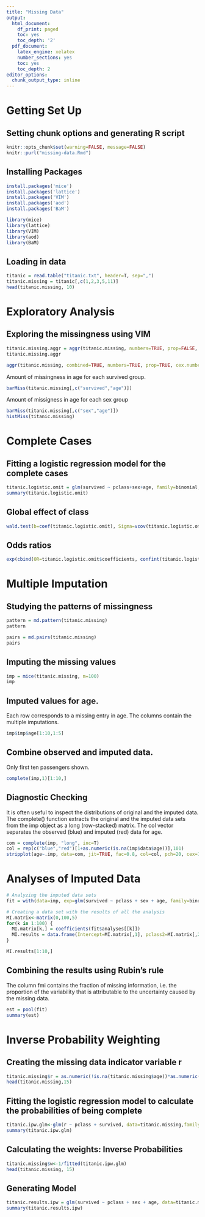 ```yaml
---
title: "Missing Data"
output:
  html_document:
    df_print: paged
    toc: yes
    toc_depth: '2'
  pdf_document:
    latex_engine: xelatex
    number_sections: yes
    toc: yes
    toc_depth: 2
editor_options:
  chunk_output_type: inline
---
```


# Getting Set Up

## Setting chunk options and generating R script
```r
knitr::opts_chunk$set(warning=FALSE, message=FALSE)
knitr::purl("missing-data.Rmd")
```

## Installing Packages
```r
install.packages('mice')
install.packages('lattice')
install.packages('VIM')
install.packages('aod')
install.packages('BaM')

library(mice)
library(lattice)
library(VIM)
library(aod)
library(BaM)
```

## Loading in data
```r
titanic = read.table("titanic.txt", header=T, sep=",")
titanic.missing = titanic[,c(1,2,3,5,11)]
head(titanic.missing, 10)
```

# Exploratory Analysis
## Exploring the missingness using VIM
```r
titanic.missing.aggr = aggr(titanic.missing, numbers=TRUE, prop=FALSE, ylab=c("Histogram of missing data","Pattern"))
titanic.missing.aggr

aggr(titanic.missing, combined=TRUE, numbers=TRUE, prop=TRUE, cex.numbers=0.87, varheight=FALSE)
```
Amount of missingness in age for each survived group.
```r
barMiss(titanic.missing[,c("survived","age")])
```

Amount of missigness in age for each sex group
```r
barMiss(titanic.missing[,c("sex","age")])
histMiss(titanic.missing)
```

# Complete Cases
## Fitting a logistic regression model for the complete cases
```r
titanic.logistic.omit = glm(survived ~ pclass+sex+age, family=binomial, data=titanic.missing)
summary(titanic.logistic.omit)
```

## Global effect of class
```r
wald.test(b=coef(titanic.logistic.omit), Sigma=vcov(titanic.logistic.omit), Terms=2:3)
```

## Odds ratios
```r
exp(cbind(OR=titanic.logistic.omit$coefficients, confint(titanic.logistic.omit)))
```
 
# Multiple Imputation
## Studying the patterns of missingness
```r
pattern = md.pattern(titanic.missing)
pattern

pairs = md.pairs(titanic.missing)
pairs
```

## Imputing the missing values
```r
imp = mice(titanic.missing, m=100)
imp
```

## Imputed values for age.
Each row corresponds to a missing entry in age. The columns contain the multiple imputations.
```r
imp$imp$age[1:10,1:5]
```
## Combine observed and imputed data.
Only first ten passengers shown.
```r
complete(imp,1)[1:10,]
```



## Diagnostic Checking
It is often useful to inspect the distributions of original and the imputed data. The complete() function extracts the original and the imputed data sets from the imp object as a long (row-stacked) matrix. The col vector separates the observed (blue) and imputed (red) data for age.
```r
com = complete(imp, "long", inc=T)
col = rep(c("blue","red")[1+as.numeric(is.na(imp$data$age))],101)
stripplot(age~.imp, data=com, jit=TRUE, fac=0.8, col=col, pch=20, cex=1.4, xlab="Imputation number")
```

# Analyses of Imputed Data
```r
# Analyzing the imputed data sets
fit = with(data=imp, exp=glm(survived ~ pclass + sex + age, family=binomial))

# Creating a data set with the results of all the analysis
MI.matrix<-matrix(0,100,5)
for(k in 1:100) {
  MI.matrix[k,] = coefficients(fit$analyses[[k]])
  MI.results = data.frame(Intercept=MI.matrix[,1], pclass2=MI.matrix[,2], pclass3=MI.matrix[,3], sex=MI.matrix[,4], age=MI.matrix[,5])
}

MI.results[1:10,]
```

## Combining the results using Rubin’s rule
The column fmi contains the fraction of missing information, i.e. the proportion of the variability that is attributable to the uncertainty caused by the missing data.
```r
est = pool(fit)
summary(est)
```

# Inverse Probability Weighting
## Creating the missing data indicator variable r
```r
titanic.missing$r = as.numeric(!is.na(titanic.missing$age))*as.numeric(!is.na(titanic.missing$sex))
head(titanic.missing,15)
```

## Fitting the logistic regression model to calculate the probabilities of being complete
```r
titanic.ipw.glm<-glm(r ~ pclass + survived, data=titanic.missing,family=binomial)
summary(titanic.ipw.glm)
```

## Calculating the weights: Inverse Probabilities
```r
titanic.missing$w<-1/fitted(titanic.ipw.glm)
head(titanic.missing, 15)
```

## Generating Model
```r
titanic.results.ipw = glm(survived ~ pclass + sex + age, data=titanic.missing, weights=titanic.missing$w, family=binomial)
summary(titanic.results.ipw)
```

